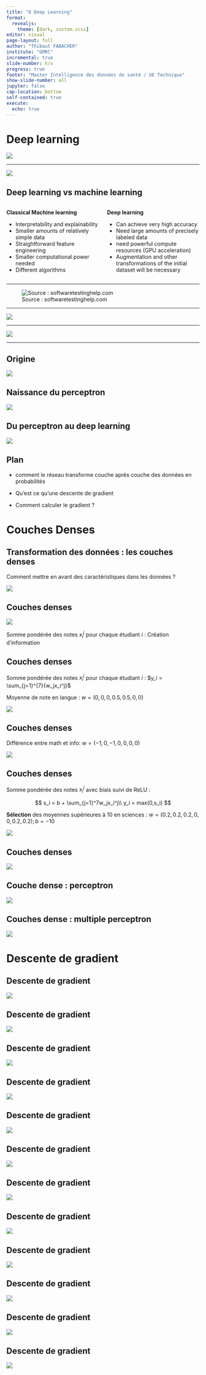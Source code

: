 ```yaml
---
title: "8 Deep Learning"
format:
  revealjs: 
    theme: [dark, custom.scss] 
editor: visual
page-layout: full
author: "Thibaut FABACHER"
institute: "GMRC"
incremental: true
slide-number: h/v
progress: true
footer: "Master Intelligence des données de santé / UE Technique"
show-slide-number: all
jupyter: false
cap-location: bottom
self-contained: true
execute:
  echo: true
---
```


# Deep learning

![](images/Image1.png)

------------------------------------------------------------------------

![](images/Image3.png)

## Deep learning vs machine learning

::::: columns
::: {.column width="50%"}
**Classical Machine learning**

-   Interpretability and explainability
-   Smaller amounts of relatively simple data
-   Straightforward feature engineering
-   Smaller computational power needed
-   Different algorithms 
:::

::: {.column width="50%"}
**Deep learning**

-   Can achieve very high accuracy
-   Need large amounts of precisely labeled data
-   need powerful compute resources (GPU acceleration)
-   Augmentation and other transformations of the initial dataset will be necessary
:::
:::::

------------------------------------------------------------------------

![Source : softwaretestinghelp.com](images/DeepLearning.png)

------------------------------------------------------------------------

![](images/Image4.png)

------------------------------------------------------------------------

![](images/Image5.png)

------------------------------------------------------------------------

## Origine

![](images/Image6.png){style="background-color : white;"}

## Naissance du perceptron

![](images/Capture-06.PNG)

## Du perceptron au deep learning

![](images/Capture-07.PNG)

## Plan

-   comment le réseau transforme couche après couche des données en probabilités

-   Qu'est ce qu'une descente de gradient

-   Comment calculer le gradient ?

# Couches Denses

## Transformation des données : les couches denses

Comment mettre en avant des caractéristiques dans les données ?

![](images/Capture.PNG)

## Couches denses

![](images/Capture-01.PNG)

Somme pondérée des notes $x_i^j$ pour chaque étudiant $i$ : Création d'information

## Couches denses

Somme pondérée des notes $x_i^j$ pour chaque étudiant $i$ : $y_i = \sum_{j=1}^{7}{w_jx_i^j}$

Moyenne de note en langue : $w=(0,0,0,0.5,0.5,0,0)$

![](images/Capture-02.PNG)

## Couches denses

Différence entre math et info: $w=(-1,0,-1,0,0,0,0)$

![](images/Capture-03.PNG)

## Couches denses

Somme pondérée des notes $x_i^j$ avec biais suivi de ReLU :

$$
s_i = b + \sum_{j=1}^7w_jx_i^j\\
y_i = max(0,s_i)
$$

**Sélection** des moyennes supérieures à 10 en sciences : $w=(0.2,0.2,0.2,0,0,0.2,0.2);b=-10$

![](images/Capture-04.PNG)

## Couches denses

![](images/Capture-05.PNG)

## Couche dense : perceptron

![](images/Image1-01.png)

## Couches dense : multiple perceptron

![](images/Image2.png){style="background-color : white ;"}

# Descente de gradient

## Descente de gradient

![](images/Capture-08.PNG)

## Descente de gradient

![](images/Capture1-02.PNG)

## Descente de gradient

![](images/Capture2.PNG)

## Descente de gradient

![](images/Capture3-01.PNG)

## Descente de gradient

![](images/Capture4-02.PNG)

## Descente de gradient

![](images/Capture5-02.PNG)

## Descente de gradient

![](images/Capture6-02.PNG)

## Descente de gradient

![](images/Capture7-02.PNG)

## Descente de gradient

![](images/Capture8-01.PNG)

## Descente de gradient

![](images/Capture9-01.PNG)

## Descente de gradient

![](images/Capture10-01.PNG)

## Descente de gradient

![](images/Capture11-01.PNG)
